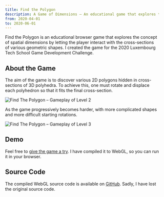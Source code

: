 ```yaml
---
title: Find the Polygon
description: A Game of Dimensions – An educational game that explores the concept of spatial dimensions through the interaction with cross-sections of various polyhedra
from: 2020-04-01
to: 2020-06-01
---
```


Find the Polygon is an educational browser game that explores the concept of spatial dimensions by letting the player interact with the cross-sections of various geometric shapes. I created the game for the 2020 Luxembourg Tech School Game Development Challenge.

## About the Game

The aim of the game is to discover various 2D polygons hidden in cross-sections of 3D polyhedra. To achieve this, one must rotate and displace each polyhedron so that it fits the final cross-section.

<Image
  src="/images/ftp-gameplay-1.png"
  alt="Find The Polygon – Gameplay of Level 2"
  width={3104}
  height={1974}
/>

As the game progressively becomes harder, with more complicated shapes and more difficult starting rotations.

<Image
  src="/images/ftp-gameplay-2.png"
  alt="Find The Polygon – Gameplay of Level 3"
  width={3104}
  height={1974}
/>

## Demo

Feel free to [give the game a try](https://find-the-polygon.vercel.app). I have compiled it to WebGL, so you can run it in your browser.

## Source Code

The compiled WebGL source code is available on [GitHub](https://github.com/nico-bachner/find-the-polygon). Sadly, I have lost the original source code.
